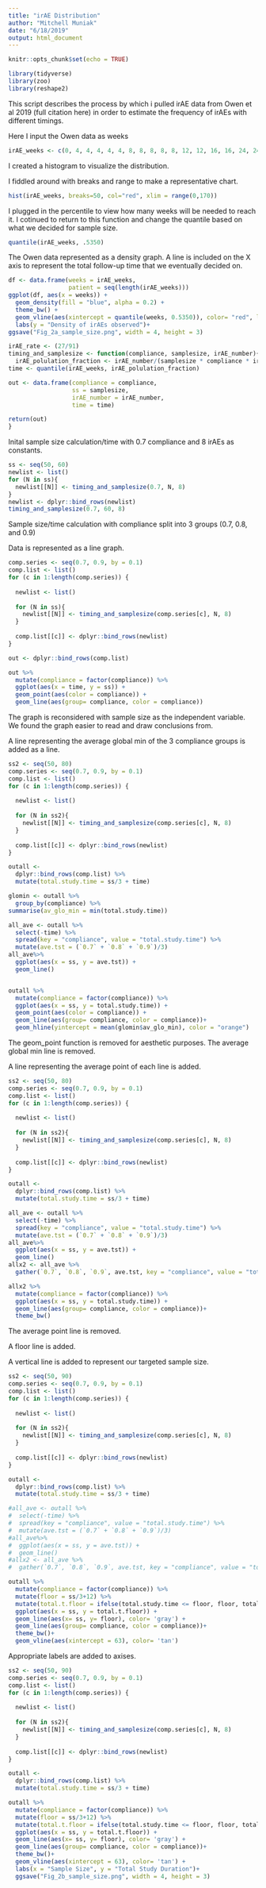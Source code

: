 ```yaml
---
title: "irAE Distribution"
author: "Mitchell Muniak"
date: "6/18/2019"
output: html_document
---
```


```r
knitr::opts_chunk$set(echo = TRUE)

library(tidyverse)
library(zoo)
library(reshape2)
```


This script describes the process by which i pulled irAE data from Owen et al 2019 (full citation here) in order to estimate the frequency of irAEs with different timings.

Here I input the Owen data as weeks

```r

irAE_weeks <- c(0, 4, 4, 4, 4, 4, 8, 8, 8, 8, 8, 12, 12, 16, 16, 24, 24, 28, 32, 32, 44, 56, 56, 72, 72, 144, 168)

```
I created a histogram to visualize the distribution.


I fiddled around with breaks and range to make a representative chart.

```r

hist(irAE_weeks, breaks=50, col="red", xlim = range(0,170)) 

```

I plugged in the percentile to view how many weeks will be needed to reach it.  I cotinued to return to this function and change the quantile based on what we decided for sample size.

```r

quantile(irAE_weeks, .5350)

```


The Owen data represented as a density graph.  A line is included on the X axis to represent the total follow-up time that we eventually decided on.

```r
df <- data.frame(weeks = irAE_weeks,
                 patient = seq(length(irAE_weeks)))
ggplot(df, aes(x = weeks)) +
  geom_density(fill = "blue", alpha = 0.2) +
  theme_bw() +
  geom_vline(aes(xintercept = quantile(weeks, 0.5350)), color= "red", linetype= "dashed")+
  labs(y = "Density of irAEs observed")+
ggsave("Fig_2a_sample_size.png", width = 4, height = 3)

```




```r
irAE_rate <- (27/91)
timing_and_samplesize <- function(compliance, samplesize, irAE_number){
  irAE_polulation_fraction <- irAE_number/(samplesize * compliance * irAE_rate)
time <- quantile(irAE_weeks, irAE_polulation_fraction)

out <- data.frame(compliance = compliance,
                  ss = samplesize,
                  irAE_number = irAE_number,
                  time = time)

return(out)
}

```
Inital sample size calculation/time with 0.7 compliance and 8 irAEs as constants.

```r

ss <- seq(50, 60)
newlist <- list()
for (N in ss){
  newlist[[N]] <- timing_and_samplesize(0.7, N, 8)
}
newlist <- dplyr::bind_rows(newlist)
timing_and_samplesize(0.7, 60, 8)


```

Sample size/time calculation with compliance split into 3 groups (0.7, 0.8, and 0.9)

Data is represented as a line graph.

```r

comp.series <- seq(0.7, 0.9, by = 0.1)
comp.list <- list()
for (c in 1:length(comp.series)) {
  
  newlist <- list()
  
  for (N in ss){
    newlist[[N]] <- timing_and_samplesize(comp.series[c], N, 8)
  }
  
  comp.list[[c]] <- dplyr::bind_rows(newlist)
}

out <- dplyr::bind_rows(comp.list)

out %>%
  mutate(compliance = factor(compliance)) %>%
  ggplot(aes(x = time, y = ss)) +
  geom_point(aes(color = compliance)) +
  geom_line(aes(group= compliance, color = compliance))

```
The graph is reconsidered with sample size as the independent variable.  We found the graph easier to read and draw conclusions from.

A line representing the average global min of the 3 compliance groups is added as a line.




```r

ss2 <- seq(50, 80)
comp.series <- seq(0.7, 0.9, by = 0.1)
comp.list <- list()
for (c in 1:length(comp.series)) {
  
  newlist <- list()
  
  for (N in ss2){
    newlist[[N]] <- timing_and_samplesize(comp.series[c], N, 8)
  }
  
  comp.list[[c]] <- dplyr::bind_rows(newlist)
}

outall <- 
  dplyr::bind_rows(comp.list) %>%
  mutate(total.study.time = ss/3 + time)

glomin <- outall %>%
  group_by(compliance) %>%
summarise(av_glo_min = min(total.study.time))  

all_ave <- outall %>%
  select(-time) %>%
  spread(key = "compliance", value = "total.study.time") %>%
  mutate(ave.tst = (`0.7` + `0.8` + `0.9`)/3)
all_ave%>%
  ggplot(aes(x = ss, y = ave.tst)) +
  geom_line()


outall %>%
  mutate(compliance = factor(compliance)) %>%
  ggplot(aes(x = ss, y = total.study.time)) +
  geom_point(aes(color = compliance)) +
  geom_line(aes(group= compliance, color = compliance))+
  geom_hline(yintercept = mean(glomin$av_glo_min), color = "orange")
```



The geom_point function is removed for aesthetic purposes.  The average global min line is removed.

A line representing the average point of each line is added.
```r

ss2 <- seq(50, 80)
comp.series <- seq(0.7, 0.9, by = 0.1)
comp.list <- list()
for (c in 1:length(comp.series)) {
  
  newlist <- list()
  
  for (N in ss2){
    newlist[[N]] <- timing_and_samplesize(comp.series[c], N, 8)
  }
  
  comp.list[[c]] <- dplyr::bind_rows(newlist)
}

outall <- 
  dplyr::bind_rows(comp.list) %>%
  mutate(total.study.time = ss/3 + time)

all_ave <- outall %>%
  select(-time) %>%
  spread(key = "compliance", value = "total.study.time") %>%
  mutate(ave.tst = (`0.7` + `0.8` + `0.9`)/3)
all_ave%>%
  ggplot(aes(x = ss, y = ave.tst)) +
  geom_line()
allx2 <- all_ave %>%
  gather(`0.7`, `0.8`, `0.9`, ave.tst, key = "compliance", value = "total.study.time")

allx2 %>%
  mutate(compliance = factor(compliance)) %>%
  ggplot(aes(x = ss, y = total.study.time)) +
  geom_line(aes(group= compliance, color = compliance))+
  theme_bw()
```
The average point line is removed.

A floor line is added.

A vertical line is added to represent our targeted sample size.


```r

ss2 <- seq(50, 90)
comp.series <- seq(0.7, 0.9, by = 0.1)
comp.list <- list()
for (c in 1:length(comp.series)) {
  
  newlist <- list()
  
  for (N in ss2){
    newlist[[N]] <- timing_and_samplesize(comp.series[c], N, 8)
  }
  
  comp.list[[c]] <- dplyr::bind_rows(newlist)
}

outall <- 
  dplyr::bind_rows(comp.list) %>%
  mutate(total.study.time = ss/3 + time)

#all_ave <- outall %>%
#  select(-time) %>%
#  spread(key = "compliance", value = "total.study.time") %>%
#  mutate(ave.tst = (`0.7` + `0.8` + `0.9`)/3)
#all_ave%>%
#  ggplot(aes(x = ss, y = ave.tst)) +
#  geom_line()
#allx2 <- all_ave %>%
#  gather(`0.7`, `0.8`, `0.9`, ave.tst, key = "compliance", value = "total.study.time")

outall %>%
  mutate(compliance = factor(compliance)) %>%
  mutate(floor = ss/3+12) %>%
  mutate(total.t.floor = ifelse(total.study.time <= floor, floor, total.study.time))%>%
  ggplot(aes(x = ss, y = total.t.floor)) +
  geom_line(aes(x= ss, y= floor), color= 'gray') +
  geom_line(aes(group= compliance, color = compliance))+
  theme_bw()+
  geom_vline(aes(xintercept = 63), color= 'tan')
```
Appropriate labels are added to axises.

```r
ss2 <- seq(50, 90)
comp.series <- seq(0.7, 0.9, by = 0.1)
comp.list <- list()
for (c in 1:length(comp.series)) {
  
  newlist <- list()
  
  for (N in ss2){
    newlist[[N]] <- timing_and_samplesize(comp.series[c], N, 8)
  }
  
  comp.list[[c]] <- dplyr::bind_rows(newlist)
}

outall <- 
  dplyr::bind_rows(comp.list) %>%
  mutate(total.study.time = ss/3 + time)

outall %>%
  mutate(compliance = factor(compliance)) %>%
  mutate(floor = ss/3+12) %>%
  mutate(total.t.floor = ifelse(total.study.time <= floor, floor, total.study.time))%>%
  ggplot(aes(x = ss, y = total.t.floor)) +
  geom_line(aes(x= ss, y= floor), color= 'gray') +
  geom_line(aes(group= compliance, color = compliance))+
  theme_bw()+
  geom_vline(aes(xintercept = 63), color= 'tan') +
  labs(x = "Sample Size", y = "Total Study Duration")+
  ggsave("Fig_2b_sample_size.png", width = 4, height = 3)
  
```